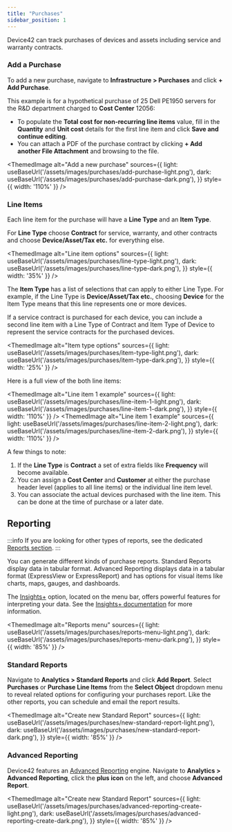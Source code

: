 ```yaml
---
title: "Purchases"
sidebar_position: 1
---
```




Device42 can track purchases of devices and assets including service and warranty contracts. 

### Add a Purchase

To add a new purchase, navigate to **Infrastructure > Purchases** and click **+ Add Purchase**.

This example is for a hypothetical purchase of 25 Dell PE1950 servers for the R&D department charged to **Cost Center** 12056:
- To populate the **Total cost for non-recurring line items** value, fill in the **Quantity** and **Unit cost** details for the first line item and click **Save and continue editing**.
- You can attach a PDF of the purchase contract by clicking **+ Add another File Attachment** and browsing to the file.

<ThemedImage
  alt="Add a new purchase"
  sources={{
    light: useBaseUrl('/assets/images/purchases/add-purchase-light.png'),
    dark: useBaseUrl('/assets/images/purchases/add-purchase-dark.png'),
  }}
  style={{ width: '110%' }} 
/>

### Line Items 

Each line item for the purchase will have a **Line Type** and an **Item Type**.

For **Line Type** choose **Contract** for service, warranty, and other contracts and choose **Device/Asset/Tax etc.** for everything else.
    
<ThemedImage
  alt="Line item options"
  sources={{
    light: useBaseUrl('/assets/images/purchases/line-type-light.png'),
    dark: useBaseUrl('/assets/images/purchases/line-type-dark.png'),
  }}
  style={{ width: '35%' }} 
/>

The **Item Type** has a list of selections that can apply to either Line Type. For example, if the Line Type is **Device/Asset/Tax etc.**, choosing **Device** for the Item Type means that this line represents one or more devices. 

If a service contract is purchased for each device, you can include a second line item with a Line Type of Contract and Item Type of Device to represent the service contracts for the purchased devices.

<ThemedImage
  alt="Item type options"
  sources={{
    light: useBaseUrl('/assets/images/purchases/item-type-light.png'),
    dark: useBaseUrl('/assets/images/purchases/item-type-dark.png'),
  }}
  style={{ width: '25%' }} 
/>

Here is a full view of the both line items:

<ThemedImage
  alt="Line item 1 example"
  sources={{
    light: useBaseUrl('/assets/images/purchases/line-item-1-light.png'),
    dark: useBaseUrl('/assets/images/purchases/line-item-1-dark.png'),
  }}
  style={{ width: '110%' }} 
/>
<ThemedImage
  alt="Line item 1 example"
  sources={{
    light: useBaseUrl('/assets/images/purchases/line-item-2-light.png'),
    dark: useBaseUrl('/assets/images/purchases/line-item-2-dark.png'),
  }}
  style={{ width: '110%' }} 
/>

A few things to note:  
1. If the **Line Type** is **Contract** a set of extra fields like **Frequency** will become available.  
2. You can assign a **Cost Center** and **Customer** at either the purchase header level (applies to all line items) or the individual line item level.  
3. You can associate the actual devices purchased with the line item. This can be done at the time of purchase or a later date.

## Reporting

:::info
If you are looking for other types of reports, see the dedicated [Reports section](/reports/reports/index.mdx).
:::

You can generate different kinds of purchase reports. Standard Reports display data in tabular format. Advanced Reporting displays data in a tabular format (ExpressView or ExpressReport) and has options for visual items like charts, maps, gauges, and dashboards.  

The [Insights+](https://www.device42.com/insights-plus/) option, located on the menu bar, offers powerful features for interpreting your data. See the [Insights+ documentation](/reports/reports/insights-plus.mdx) for more information.

<ThemedImage
  alt="Reports menu"
  sources={{
    light: useBaseUrl('/assets/images/purchases/reports-menu-light.png'),
    dark: useBaseUrl('/assets/images/purchases/reports-menu-dark.png'),
  }}
  style={{ width: '85%' }}
/>

### Standard Reports

Navigate to **Analytics > Standard Reports** and click **Add Report**. Select **Purchases** or **Purchase Line Items** from the **Select Object** dropdown menu to reveal related options for configuring your purchases report. Like the other reports, you can schedule and email the report results.

<ThemedImage
  alt="Create new Standard Report"
  sources={{
    light: useBaseUrl('/assets/images/purchases/new-standard-report-light.png'),
    dark: useBaseUrl('/assets/images/purchases/new-standard-report-dark.png'),
  }}
  style={{ width: '85%' }}
/>

### Advanced Reporting

Device42 features an [Advanced Reporting](../../reports/reports/creating-reports.mdx) engine. Navigate to **Analytics > Advanced Reporting**, click the **plus icon** on the left, and choose **Advanced Report**. 

<ThemedImage
  alt="Create new Standard Report"
  sources={{
    light: useBaseUrl('/assets/images/purchases/advanced-reporting-create-light.png'),
    dark: useBaseUrl('/assets/images/purchases/advanced-reporting-create-dark.png'),
  }}
  style={{ width: '85%' }}
/>
